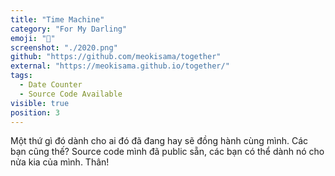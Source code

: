 ```yaml
---
title: "Time Machine"
category: "For My Darling"
emoji: "🧰"
screenshot: "./2020.png"
github: "https://github.com/meokisama/together"
external: "https://meokisama.github.io/together/"
tags:
  - Date Counter
  - Source Code Available
visible: true
position: 3
---
```


Một thứ gì đó dành cho ai đó đã đang hay sẽ đồng hành cùng mình. Các bạn cũng thế? Source code mình đã public sẵn, các bạn có thể dành nó cho nửa kia của mình. Thân!
